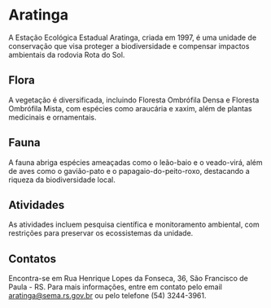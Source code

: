 # Aratinga

A Estação Ecológica Estadual Aratinga, criada em 1997, é uma unidade de conservação que visa proteger a biodiversidade e compensar impactos ambientais da rodovia Rota do Sol.

## Flora

A vegetação é diversificada, incluindo Floresta Ombrófila Densa e Floresta Ombrófila Mista, com espécies como araucária e xaxim, além de plantas medicinais e ornamentais.

## Fauna

A fauna abriga espécies ameaçadas como o leão-baio e o veado-virá, além de aves como o gavião-pato e o papagaio-do-peito-roxo, destacando a riqueza da biodiversidade local.

## Atividades

As atividades incluem pesquisa científica e monitoramento ambiental, com restrições para preservar os ecossistemas da unidade.

## Contatos

Encontra-se em Rua Henrique Lopes da Fonseca, 36, São Francisco de Paula - RS. Para mais informações, entre em contato pelo email aratinga@sema.rs.gov.br ou pelo telefone (54) 3244-3961.